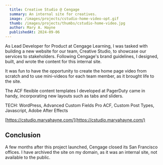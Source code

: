 ```yaml
---
  title: Creative Studio @ Cengage
  summary: An internal site for creatives.
  image: /images/projects/cstudio-home-video-opt.gif
  thumb: /images/projects/thumbs/cstudio-home-video.jpg
  author: Mary A. Hayne
  publishedAt: 2024-09-06
---
```


As Lead Developer for Product at Cengage Learning, I was tasked with building a
new website for our team, Creative Studio, to showcase our services to
stakeholders. Following Cengage's brand guidelines, I designed, built, and wrote
the content for this internal site.

It was fun to have the opportunity to create the home page video from scratch
and to use mini-videos for each team member, as it brought life to the site.

The ACF flexible content templates I developed at PagerDuty came in handy,
incorporating new layouts such as tabs and sliders.

TECH: WordPress, Advanced Custom Fields Pro ACF, Custom Post Types, Javascript,
Adobe After Effects

[https://cstudio.maryahayne.com/](https://cstudio.maryahayne.com/)

## Conclusion

A few months after this project launched, Cengage closed its San Francisco
offices. I have archived the site on my domain, as it was an internal site, not
available to the public.
